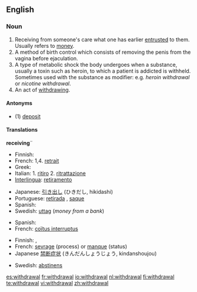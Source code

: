 ==English==
{{wikipedia}}

===Noun===
{{en-noun}}

# Receiving from someone's care what one has earlier [[entrusted]] to them.  Usually refers to [[money]].
# A method of birth control which consists of removing the penis from the vagina before ejaculation.
# A type of metabolic shock the body undergoes when a substance, usually a toxin such as heroin, to which a patient is addicted is withheld. Sometimes used with the substance as modifier: e.g. <em>heroin withdrawal</em> or <em>nicotine withdrawal</em>.
# An act of [[withdraw]]ing.

====Antonyms====
* (1) [[deposit]]

====Translations====
'''receiving'''¨
{{top}}
* Finnish: {{t-|fi|nosto}}
* French: 1,4. [[retrait]] {{m}}
* Greek: {{t|el|απόσυρση|f|sc=Grek}}
* Italian: 1. [[ritiro]] 2. [[ritrattazione]]
* [[Interlingua]]: [[retiramento]]
{{mid}}
* Japanese: [[引き出し]] (ひきだし, hikidashi)
* Portuguese: [[retirada]] {{f}}, [[saque]] {{m}}
* Spanish: {{t-|es|retirada}}
* Swedish: [[uttag]] {{c}} (''money from a bank'')
{{bottom}}

{{trans-top|birth control}}
* Spanish: {{t-|es|coitus interruptus}}
* French: [[coïtus interruptus]]
{{trans-bottom}}

{{trans-top|metabolic shock}}
* Finnish: {{t-|fi|vierotusoireet|p}}, {{t-|fi|vieroitus}}
* French: [[sevrage]] {{m}} (process) or [[manque]] {{m}} (status)
* Japanese [[禁断症状]] (きんだんしょうじょう, kindanshoujou)
{{trans-mid}}
* Swedish: [[abstinens]] {{c}}
{{trans-bottom}}

[[es:withdrawal]]
[[fr:withdrawal]]
[[io:withdrawal]]
[[nl:withdrawal]]
[[fi:withdrawal]]
[[te:withdrawal]]
[[vi:withdrawal]]
[[zh:withdrawal]]